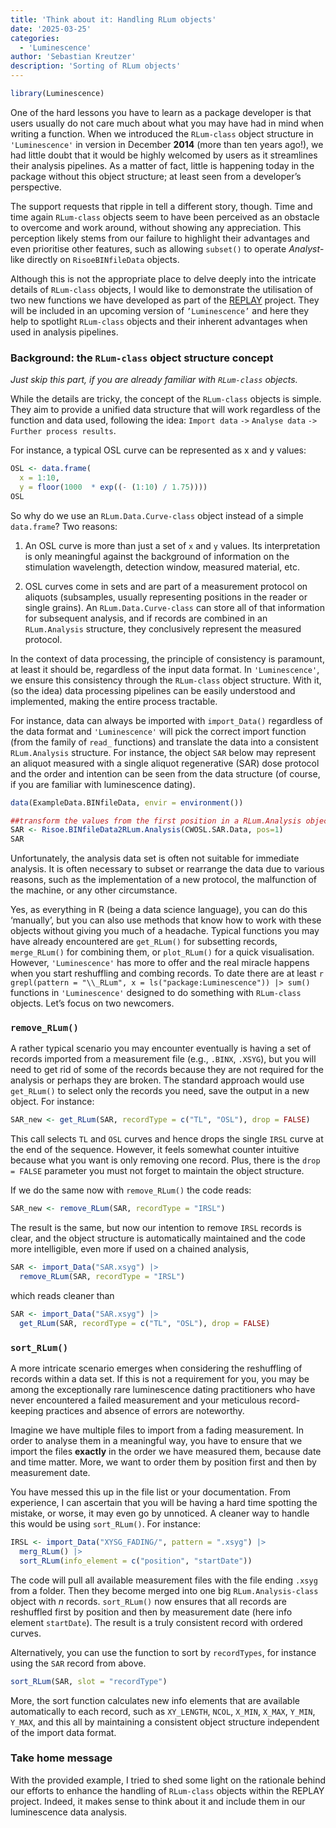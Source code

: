 ```yaml
---
title: 'Think about it: Handling RLum objects'
date: '2025-03-25'
categories: 
  - 'Luminescence'
author: 'Sebastian Kreutzer'
description: 'Sorting of RLum objects'
---
```


```r
library(Luminescence)
```

One of the hard lessons you have to learn as a package developer is that users usually do not care much about what you may have had in mind when writing a function. When we introduced the `RLum-class` object structure in `'Luminescence'` in version in December **2014** (more than ten years ago!), we had little doubt that it would be highly welcomed by users as it streamlines their analysis pipelines. As a matter of fact, little is happening today in the package without this object structure; at least seen from a developer's perspective. 

The support requests that ripple in tell a different story, though. Time and time again `RLum-class` objects seem to have been perceived as an obstacle to overcome and work around, without showing any appreciation. This perception likely stems from our failure to highlight their advantages and even prioritise other features, such as allowing `subset()` to operate *Analyst*-like directly on `RisoeBINfileData` objects.

Although this is not the appropriate place to delve deeply into the intricate details of `RLum-class` objects, I would like to demonstrate the utilisation of two new functions we have developed as part of the [REPLAY](http://localhost:4321/REPLAY-website/about/) project. They will 
be included in an upcoming version of `’Luminescence’` and here they help to spotlight `RLum-class` objects and their inherent advantages when used in analysis pipelines.  

### Background: the `RLum-class` object structure concept

*Just skip this part, if you are already familiar with `RLum-class` objects.* 

While the details are tricky, the concept of the `RLum-class` objects is simple. They 
aim to provide a unified data structure that will work regardless of the function and data used, 
following the idea: `Import data` `->` `Analyse data` `->` `Further process results`. 

For instance, a typical OSL curve can be represented as x and y values:

```r
OSL <- data.frame(
  x = 1:10, 
  y = floor(1000  * exp((- (1:10) / 1.75))))
OSL
```

So why do we use an `RLum.Data.Curve-class` object instead of a simple `data.frame`? 
Two reasons: 

1. An OSL curve is more than just a set of `x` and `y` values. Its interpretation is only
meaningful against the background of information on the stimulation wavelength, detection window, measured material, etc. 

2. OSL curves come in sets and are part of a measurement protocol on aliquots (subsamples, usually representing  positions in the reader or single grains). An `RLum.Data.Curve-class` can store all of that 
information for subsequent analysis, and if records are combined in an `RLum.Analysis` structure, they conclusively represent the measured protocol. 

In the context of data processing, the principle of consistency is paramount, at least it should be, 
regardless of the input data format. In `'Luminescence'`, we ensure this consistency through the `RLum-class` object structure. With it, (so the idea) data processing pipelines can be easily understood and implemented, making the entire process tractable. 

For instance, data can always be imported with `import_Data()` regardless of the data format and `'Luminescence'` will pick the correct import function (from the family of `read_` functions) and translate the data into a consistent `RLum.Analysis` structure. For instance, the object `SAR` below may represent an aliquot measured with a single aliquot regenerative (SAR) dose protocol and the order and intention can be seen 
from the data structure (of course, if you are familiar with luminescence dating).

```r
data(ExampleData.BINfileData, envir = environment())

##transform the values from the first position in a RLum.Analysis object
SAR <- Risoe.BINfileData2RLum.Analysis(CWOSL.SAR.Data, pos=1)
SAR
```

Unfortunately, the analysis data set is often not suitable for immediate analysis. It is often necessary to subset or rearrange the data due to various reasons, such as the implementation of a new protocol, the malfunction of the machine, or any other circumstance. 

Yes, as everything in R  (being a data science language), you can do this 'manually’, but you can also 
use methods that know how to work with these objects without giving you much of a headache.
Typical functions you may have already encountered are `get_RLum()` for subsetting records, `merge_RLum()` for
combining them, or `plot_RLum()` for a quick visualisation. 
However, `'Luminescence'` has more to offer and the real miracle happens when you start reshuffling and combing records. To date there are at least `r grepl(pattern = "\\_RLum", x = ls("package:Luminescence")) |> sum()` functions in `'Luminescence'` designed to do something with `RLum-class` objects. 
Let's focus on two newcomers. 

### `remove_RLum()`

A rather typical scenario you may encounter eventually is having a set of records imported
from a measurement file (e.g., `.BINX`, `.XSYG`), but you will need to get rid of some 
of the records because they are not required for the analysis or perhaps they are 
broken. The standard approach would use `get_RLum()` to select only the records you need,
save the output in a new object. For instance: 

```r
SAR_new <- get_RLum(SAR, recordType = c("TL", "OSL"), drop = FALSE)
```

This call selects `TL` and `OSL` curves and hence drops the single `IRSL` curve at the end of the sequence. 
However, it feels somewhat counter intuitive because what you want is only removing one
record. Plus, there is the `drop = FALSE` parameter you must not forget to maintain
the object structure. 

If we do the same now with `remove_RLum()` the code reads:

```r
SAR_new <- remove_RLum(SAR, recordType = "IRSL")
```

The result is the same, but now our intention to remove `IRSL` records is clear,
and the object structure is automatically maintained and the code more intelligible,
even more if used on a chained analysis,

```r
SAR <- import_Data("SAR.xsyg") |>
  remove_RLum(SAR, recordType = "IRSL")
```

which reads cleaner than

```r
SAR <- import_Data("SAR.xsyg") |>
  get_RLum(SAR, recordType = c("TL", "OSL"), drop = FALSE)
```

### `sort_RLum()`

A more intricate scenario emerges when considering the reshuffling of records within a data set.
If this is not a requirement for you, you may be among the exceptionally rare luminescence dating practitioners who have never encountered a failed measurement and your meticulous record-keeping practices and absence of errors are noteworthy. 

Imagine we have multiple files to import from a fading measurement. In order
to analyse them in a meaningful way, you have to ensure that we import the files **exactly** in the order we 
have measured them, because date and time matter. More, we want to order them 
by position first and then by measurement date.

You have messed this up in the file list or your documentation. From experience, 
I can ascertain that you will be having a hard time spotting
the mistake, or worse, it may even go by unnoticed. A cleaner way to handle this would 
be using `sort_RLum()`. For instance:

```r
IRSL <- import_Data("XYSG_FADING/", pattern = ".xsyg") |>
  merg_RLum() |> 
  sort_RLum(info_element = c("position", "startDate"))
```

The code will pull all available measurement files with the file ending `.xsyg` from
a folder. Then they become merged into one big `RLum.Analysis-class` object with *n* records. 
`sort_RLum()` now ensures that all records are reshuffled first by position and then by measurement
date (here info element `startDate`). The result is a truly consistent record with ordered curves.

Alternatively, you can use the function to sort by `recordTypes`, for instance
using the `SAR` record from above. 

```r
sort_RLum(SAR, slot = "recordType")
```

More, the sort function calculates new info elements that are available automatically 
to each record, such as `XY_LENGTH`, `NCOL`, `X_MIN`, `X_MAX`, `Y_MIN`, `Y_MAX`, and this
all by maintaining a consistent object structure independent of the import data format.

### Take home message

With the provided example, I tried to shed some light on the rationale behind our 
efforts to enhance the handling of `RLum-class` objects within the REPLAY project. 
Indeed, it makes sense to think about it and include them in our luminescence data analysis. 

